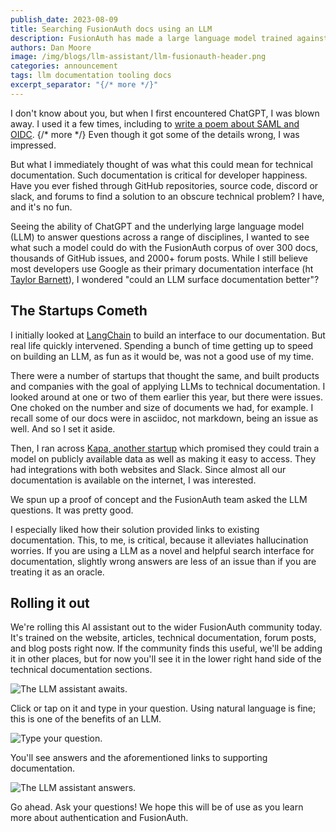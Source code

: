 ```yaml
---
publish_date: 2023-08-09 
title: Searching FusionAuth docs using an LLM 
description: FusionAuth has made a large language model trained against FusionAuth docs available to the FusionAuth community.
authors: Dan Moore
image: /img/blogs/llm-assistant/llm-fusionauth-header.png
categories: announcement
tags: llm documentation tooling docs
excerpt_separator: "{/* more */}"
---
```


I don't know about you, but when I first encountered ChatGPT, I was blown away. I used it a few times, including to [write a poem about SAML and OIDC](https://twitter.com/mooreds/status/1599787770419220482).
{/* more */}
Even though it got some of the details wrong, I was impressed.

But what I immediately thought of was what this could mean for technical documentation. Such documentation is critical for developer happiness. Have you ever fished through GitHub repositories, source code, discord or slack, and forums to find a solution to an obscure technical problem? I have, and it's no fun.

Seeing the ability of ChatGPT and the underlying large language model (LLM) to answer questions across a range of disciplines, I wanted to see what such a model could do with the FusionAuth corpus of over 300 docs, thousands of GitHub issues, and 2000+ forum posts. While I still believe most developers use Google as their primary documentation interface (ht [Taylor Barnett](https://taylorbar.net/)), I wondered "could an LLM surface documentation better"?

## The Startups Cometh

I initially looked at [LangChain](https://python.langchain.com/docs/get_started/introduction.html) to build an interface to our documentation. But real life quickly intervened. Spending a bunch of time getting up to speed on building an LLM, as fun as it would be, was not a good use of my time.

There were a number of startups that thought the same, and built products and companies with the goal of applying LLMs to technical documentation. I looked around at one or two of them earlier this year, but there were issues. One choked on the number and size of documents we had, for example. I recall some of our docs were in asciidoc, not markdown, being an issue as well. And so I set it aside.

Then, I ran across [Kapa, another startup](https://kapa.ai/) which promised they could train a model on publicly available data as well as making it easy to access. They had integrations with both websites and Slack. Since almost all our documentation is available on the internet, I was interested.

We spun up a proof of concept and the FusionAuth team asked the LLM questions. It was pretty good.

I especially liked how their solution provided links to existing documentation. This, to me, is critical, because it alleviates hallucination worries. If you are using a LLM as a novel and helpful search interface for documentation, slightly wrong answers are less of an issue than if you are treating it as an oracle.

## Rolling it out

We're rolling this AI assistant out to the wider FusionAuth community today. It's trained on the website, articles, technical documentation, forum posts, and blog posts right now. If the community finds this useful, we'll be adding it in other places, but for now you'll see it in the lower right hand side of the technical documentation sections. 

![The LLM assistant awaits.](/img/blogs/llm-assistant/initial-screen.png)

Click or tap on it and type in your question. Using natural language is fine; this is one of the benefits of an LLM.

![Type your question.](/img/blogs/llm-assistant/ask-question.png)

You'll see answers and the aforementioned links to supporting documentation.

![The LLM assistant answers.](/img/blogs/llm-assistant/answer-question.png)

Go ahead. Ask your questions! We hope this will be of use as you learn more about authentication and FusionAuth.

